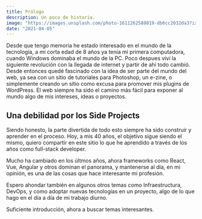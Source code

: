 ```yaml
---
title: Prólogo
description: Un poco de historia.
image: "https://images.unsplash.com/photo-1611262588019-db6cc2032da3?ixlib=rb-4.0.3&ixid=MnwxMjA3fDB8MHxwaG90by1wYWdlfHx8fGVufDB8fHx8&auto=format&fit=crop&w=768&q=80"
date: "2021-04-05"
---
```


Desde que tengo memoria he estado interesado en el mundo de la tecnología, a mi corta edad de 8 años ya tenía mi primera computadora, cuando Windows dominaba el mundo de la PC. Poco despues viví la siguiente revolución con la llegada de internet y partir de ahí todo cambió. Desde entonces quedé fascinado con la idea de ser parte del mundo del web, ya sea con un sitio de tutoriales para Photoshop, un e-zine, o simplemente creando un sitio como excusa para promover mis plugins de WordPress. El web siempre ha sido el camino más fácil para exponer al mundo algo de mis intereses, ideas o proyectos.

## Una debilidad por los Side Projects

Siendo honesto, la parte divertida de todo esto siempre ha sido construir y aprender en el proceso. Hoy, a mis 40 años, el objetivo sigue siendo el mismo, quiero compartir en este sitio lo que he aprendido a través de los años como full-stack developer.

Mucho ha cambiado en los últmos años, ahora frameworks como React, Vue, Angular y otros dominan el panorama, y mantenerse al día, en mi opinión, es una de las cosas que hace interesante mi profesión.

Espero ahondar también en algunos otros temas como Infraestructura, DevOps, y como adoptar nuevas tecnologías en un proyecto, algo de lo que hago en el día a día de mi trabajo diurno.

Suficiente introducción, ahora a buscar temas interesantes.
